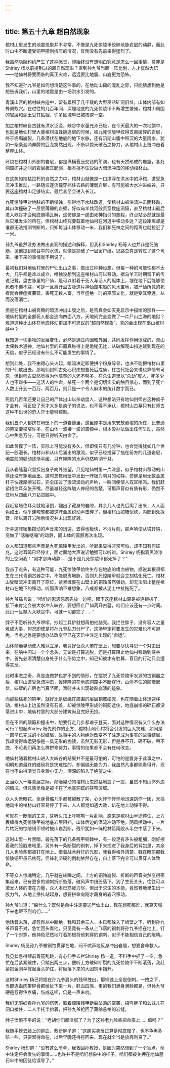 ```yaml
---
---
---
```

title: 第五十九章 超自然现象
---




棺材山里发生的地震现象并不寻常，不像是九死惊陵甲绞碎地脉岩层的动静，而此时山中不断遭受铜甲攒刺挤压的情况，反倒没有先前来得猛烈了。

我虽然隐隐约约产生了这种感觉，却始终没有想明白究竟是怎么一回事情，莫非是Shirley 杨以前提到过的超自然现象？直到孙九爷当面一阵比划，方才恍然大悟——地仙村将要面临的真正灾难，远远要比地震、山崩更为恐怖。

我不知道孙九爷是如何想清楚这件事的，在地动山摇的混乱之际，只能猜想到他是想告诉我们，山里的地震是由一场洪水引发的。

青溪山区的棺材峡古迹中，留有累积了几千载的大型巫盐矿洞旧址，山体内部有如蜂巢蚁穴。在过往的几百年间，深埋地底的九死惊陵甲不断增生繁殖，棺材山周围的岩层和泥土受其钻掘，许多区域早已被掏挖一空。

加之棺材峡自古就有洪水泛滥，峡谷中水量充沛已极，在今天最大的一次地颤中，也就是地仙村里大量棺材虫蜂拥逃窜的时候，被九死惊陵甲绞得支离破碎的岩层，终于坍塌崩裂，几条潜伏在地底的地下水脉，还有汛期山腹中积沉的大量雨水，犹如一条条汹涌奔腾的巨龙突然出现，不断以惊天破石之势力，从棺材山上首冲击着整座山体。

环绕在棺材山外部的岩层，都是纵横叠压交错的矿洞，也有天然形成的岩窟，各处洞窟矿井之间的岩层极其脆弱，根本挡不住受巨大暗流冲击的移动棺材山。

在这势如摧枯拉朽的自然之力中，棺材山就像是一口漂浮在洪水中的浮棺，遭受急流冲击推动，一路随波逐流撞穿挡住去路的薄弱岩层，有可能被大水冲进峡谷，只要这座棺材山足够结实，最后甚至会进入长江。

九死惊陵甲对地脉的不断侵蚀，引得地下水脉改道，使棺材山被洪流冲击而移动，其山体撞破了一层层薄弱的岩壁，好似乌羊伐河般贯穿数座洞窟，直至棺材山最后进入峡谷才会彻底崩塌瓦解，这仿佛是一趟由死神指引的旅程，终点站必然就是最后灾难发生的所在。但棺材山终究要载着地仙村在河道中移动多远？这段距离却是谁都无法推测判断的，只知每当山体移动一米，我们和死神之间的距离也就拉近了一米。

孙九爷虽然没办法做出直观的描述和解释，但我和Shirley 杨等人也并非是死脑筋，见他提到峡谷中的水流，就像是捅破了一层窗户纸，思路总算是转过了这个弯来，接下来的事情就不用说了。

最初我们对地仙村里的尸仙出山之事，做出过种种设想，但每一种的可能性都不太大，几乎都是难以成立，唯独没想到这座棺材山可以移动。据乌羊王时期留下的传说记载，盘古脉里的尸仙，是可以附着于死人与活人的躯体上，埋在地下后能够使死者不僵不腐，可是一旦离开盘古脉这片神仙窟宅般的风水宝地，被尸仙所凭的死者就会使瘟疫蔓延，害死无数人畜，当年盛绝一时的巫邪文化，就是受其牵连，从而没落消亡。

但是在棺材山被奔腾的暗流冲出山腹之后，是否真会如天兆启示中描绘的那样——地仙村里的全部死人都会逃向四面八方，天地间完全变做了一片尸山血海的地狱？难道这种比山体在地底移动更加不可思议的“超自然现象”，真的会出现在巫山棺材峡中？

我知道一切事物的发展变化，必然是通过内因和外因，共同发挥作用促成的，观山太保数术通神，地仙村里的布置真称得上是诡秘无比，从破解观山指迷赋到现在的天启，似乎已经没有什么不可能发生的事情了。

想到此处，我不由得心头火起，暗暗决定即便拼个粉身碎骨，也决不能把棺材山里的尸仙放出去。那地仙封师古处心积虑想要死后成仙，在古代社会来讲也算情有可原，但封师古显然觉得为他陪葬的人还不够多，在杀生道里以“杀劫”度人，死多少人也不嫌多——这活人的性命，杀死一个两个是切切实实的触目惊心，而到了死亡人数上升到一百万、两百万，则只是一个令人麻木的统计数字而已。

死后几百年还要让自己的尸体出山以杀劫度人，这种想法只有地仙封师古这种疯子才会有，可正应了天才大多是疯子的说法，也不得不承认，棺材山古墓只有封师古这种不出世的奇人异士能够控制。

我们五个人都挤在峭壁下的一道岩缝里，这里原本是用来安放悬棺的所在，比普通的墓室要狭窄许多，在山体一波接一波的震颤中，根本没办法做出任何举动，虽然心中焦急万分，可是只得听天由命了。

如此苦撑了一阵，实际上可能没有多久，但即使只有几分钟，也会觉得犹如几个世纪一般漫长。棺材山和从山后涌出的激流，似乎已经撞穿了挡在前方的几道岩层，地震般的颤动逐渐平缓，只有隆隆的水声仍然响彻于耳。

我从岩缝墓穴里探出身子向外张望，只见地仙村里一片漆黑，似乎棺材山移动的山体还没有穿地而出。这时忽觉峭壁中发出一阵极为刺耳的动静，仿佛是用无数金属钎子快速摩擦岩石，完全压过了激流涌动的声响，一瞬间便使人双耳嗡鸣。我们赶紧捂住耳朵张开嘴，尽量减轻这阵触人神经的苦楚，可那声音似有质有形，仍然不住地从四面八方钻进脑中。

我赶紧堵住耳朵就地滚倒，翻出了藏身的岩隙，其余几人也先后爬了出来，人人面色如土，似乎连魂魄都被这阵金属锐动声击碎了，但棺材山如箱似峡，内部到处拢音，所以离开岩隙后情况并未出现好转。

所幸这阵密集攒动的声音来的迅速，去得也极快，不消片刻，那声响便从锐转钝，变做了“喀嘣喀嘣”的动静，而山体的震颤再次出现。

众人都知道那些声音是九死惊陵甲发出的，听起来显得非常可怕，却不知有何征兆。这时耳鸣已经停止，面对面地大声说话勉强可以听辨。Shirley 杨指着黑漆漆的上空问我：“刚才那阵动静……是不是九死惊陵甲都死掉了？”

我点了点头，有这种可能，九死惊陵甲始终生存在地底的嗜血植物，据说其根须都生在三代青铜古器之中，不能脱离地脉，否则九死惊陵甲就会立刻枯化死亡。棺材山受暗流冲击离开了原位，紧紧缠裹在山壁上的铜蚀虽然强劲，却无法阻止整座棺材山在地下的移动，听那声响不难想象，八成都被从泥土中扯拖死了。

孙九爷插言说：“咱们的恩恩怨怨先放一边吧，眼下这座棺材山算是被连根拔了，接下来肯定会被大水冲入峡谷，要想阻止尸仙离开古墓，咱们应该还有一点时间。此山一旦飘入大峡谷中，可就一切都完了……”

胖子不愿听孙九爷啰嗦，抄起工兵铲就想再拍他脑壳。我拦住胖子，没有容人之量难成大事，何况即使是将孙九爷乱刀分尸了，这场毕定将要发生的灾难也不可避免，当务之急是要想办法改变早已在天启中注定出现的“命运”。

山体颠簸晃动使人难以立足，我只好让众人倚在壁上，想要尽快寻思一个对策出来，在脑中闪过一个个念头，无论是打算逃脱，还是打算阻止地仙村移动到峡谷中，首先必须清楚自身处于什么形势之中，知己知彼才有胜算，盲目的行动只会适得其反。

此时事态之奇，真是连做梦也梦不到的情形，在摆脱了九死惊陵甲发源的古铜器之后，棺材山遭受急流冲击，轰隆隆的在地底洞窟中不断穿行，山体不住的颠簸起伏，四壁的岩层也当真坚固，暂时并未出现破裂崩溃的迹象。

而那些枯死的铜甲，就好比是缠绕在周围的层层铜茧硬壳，也在随着山体迅速移动。棺材山上边虽然没有石盖，却被惊陵甲形成的铜网遮住，地底崩塌的碎石都没落进山中，地仙村里的大部分建筑尚且完好无损。

但在不断的颠簸和撞击中，想要行走几步都难于登天，面对这种情况有又什么办法可行？想起Shirley 杨先前作的比方，棺材山地仙村将会引发的巨大灾难，如同是一部早已完成的小说结局，故事中的人物绝对改变不了注定成为事实的故事结局，我却觉得命运更像是一具无形的枷锁，虽然无影无形，但是挣不开、砸不破、甩不脱，不论我们再怎么样拼命努力，事情的结果都不会有任何改变。

地仙村随着棺材山进入大峡谷的结果并不是最可怕的，可怕的是置身于此事之中，明明知道最终的结局将是灾难性的，却偏偏无能为力，我虽然凡事都能看得开，现在也不由得渐觉自身渺小无力，深深的陷入了绝望之中。

正当众人一筹莫展之际，颠簸晃动的棺材山忽然猛地震了一震，虽然不知山体外边的情况，但凭感觉像是被卡在了地底洞窟的狭窄区域。

众人头晕眼花，全身骨骼几乎都被颠散了架，心头怦怦怦怦地迅速跳作一团，天摇地动中的棺材山好容易停了下来，人人都觉如遇大赦，趴在地上动弹不得。

可就在一眨眼的工夫，耳听头顶上咔嚓嚓一片乱响，原来是棺材山半途停住，上方裹缠得九死惊陵甲被地底岩层阻挡，山体后边的潜流冲动不绝，阴风攒动中，一片片枯死的惊陵铜甲顿时被山岩刮断，残甲犹如一阵枪林箭雨般从半空中落了下来。

这时山里一片黑暗，最先落下的几条残甲铜棘中，有一段足有矛头般粗细，刚好擦着我的脸戳进地里，另外有一条断裂的铜刺，掉下来插进了我身后的背包里，其余几人也险些都被钉在地上。借着战术射灯的光影，我看得格外清楚，戳在眼前那截惊陵铜甲虽已枯死，但锋利坚硬的倒刺依然存在，自上落下完全可以贯穿人体致命。

不等众人惊魂稍定，几乎就在转瞬之间，上方的铜蚀崩裂、折断的声音突然变得密集起来，已有更多的铜刺折断坠落，破风声中纷纷落下。到了生死关头，往往可以激发人体的潜在力量，众人本已筋疲力尽，但出于求生的本能，竟然蓦地里生出一股力气，从地上挣扎站起身，想要拼命向刚才藏身的岩穴移动。

孙九爷叫道：“躲什么？既然是命中注定要送尸仙出山，现在想死都难，就算天塌下来也砸不到咱们……”

他话音未落，却忽然从中断绝，我和其余三人，本已都躲入了峭壁之下，听到孙九爷声音不对，急忙回头看他，只见竟有一条从上飞落的铜刺将孙九爷掼在地上，钉了一个对穿，他神色茫然地盯着那根将他刺穿的铜刺，似乎不能相信自己的眼睛。

Shirley 杨见孙九爷被铜蚀贯穿在地，闷不吭声地反身冲出岩缝，想要舍命救人。

我见状急得额前青筋乱跳，有心伸手去拦Shirley 杨一道，不料手中抓了一空，急忙在后紧紧跟住，只踏出两三步，便听上方破碎断裂的九死惊陵甲不断滚落，我赶紧把金刚伞撑起当头护住，将砸落下来的大团铜甲挡开。

这时Shirley 杨已将插在孙九爷肩头的残甲拽出，那铜蚀上全是倒刺，一拽之下，当即连血肉带碎骨都给扯下来一片，鲜血四溅，甭的我们满身满脸都是，但孙九爷硬是忍得住疼痛，伤成这样，仍是一声未吭。

我们无暇细看孙九爷的伤势，趁着惊陵残甲断裂坠落的空袭，招呼胖子和幺妹儿在洞口接住，二人半托半抬着，把孙九爷抢回了藏纳悬棺的岩缝。

胖子愤愤不平的说：“老胡你们都活腻了？为了这孙老九险些把命搭上……值吗？”

我随手摸去脸上的鲜血，敷衍胖子道：“这趟买卖反正算是彻底赔了，也不争再多赔一些，只要留得命在，以后早晚还得捞回来，现在就全当是放高利贷了。”

Shirley 杨却道：“没有这么简单，我救回孙教授，是因为突然想到了一个盲点，命中注定将会发生的事情……也许并不是咱们想象中的样子，咱们都被关押在地仙墓石牢中的囚徒给误导了。”